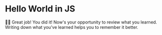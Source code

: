 # Hello World in JS

<EpicVideo url="https://www.epicreact.dev/tutorials/get-started-with-react/dad-joke-break-hello-world-in-js" />

👨‍💼 Great job! You did it! Now's your opportunity to review what you learned.
Writing down what you've learned helps you to remember it better.
